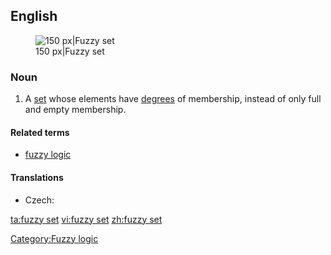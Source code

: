 ==English==
{{wikipedia}}
[[Image:Fuzzy crisp.gif|thumb|right|150 px|Fuzzy set]]
===Noun===
{{en-noun|sg=[[fuzzy]] [[set]]}}

# {{context|fuzzy set theory|fuzzy logic}} A [[set]] whose elements have [[degree]]s of membership, instead of only full and empty membership.

====Related terms====
* [[fuzzy logic]]

====Translations====
{{trans-top|set}}
* Czech: {{t-|cs|fuzzy množina|f}}
{{trans-mid}}
{{trans-bottom}}

[[Category:Fuzzy logic]]

[[ta:fuzzy set]]
[[vi:fuzzy set]]
[[zh:fuzzy set]]